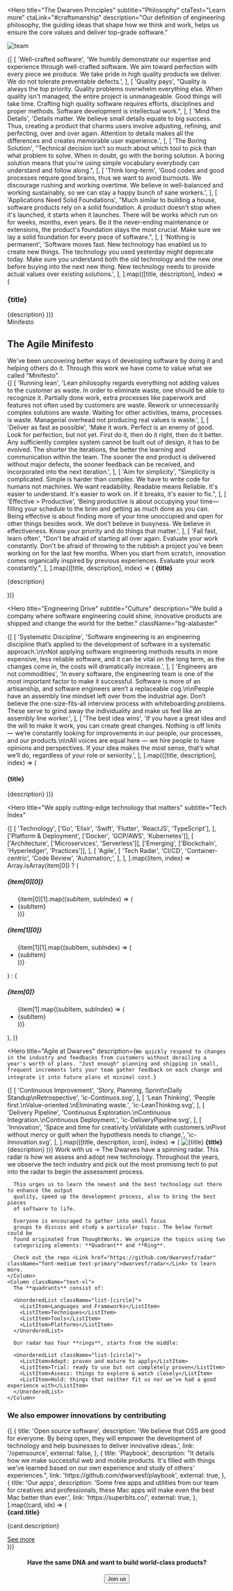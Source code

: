 <Hero
  title="The Dwarven Principles"
  subtitle="Philosophy"
  ctaText="Learn more"
  ctaLink="#craftsmanship"
  description="Our definition of engineering philosophy, the guiding ideas that shape how we think and work, helps us ensure the core values and deliver top-grade software."
>
  <Image
    src="/images/manifesto/team.webp"
    alt="team"
    containerClassName="mt-32"
  />
</Hero>

<Hero title="Craftsmanship">
  <Stack className="gap-20 mt-24">
    {[
      [
        'Well-crafted software',
        'We humbly demonstrate our expertise and experience through well-crafted software. We aim toward perfection with every piece we produce. We take pride in high quality products we deliver. We do not tolerate preventable defects.',
      ],
      [
        'Quality pays',
        "Quality is always the top priority. Quality problems overwhelm everything else. When quality isn't managed, the entire project is unmanageable. Good things will take time. Crafting high quality software requires efforts, disciplines and proper methods. Software development is intellectual work.",
      ],
      [
        'Mind the Details',
        'Details matter. We believe small details equate to big success. Thus, creating a product that charms users involve adjusting, refining, and perfecting, over and over again. Attention to details makes all the differences and creates memorable user experience.',
      ],
      [
        'The Boring Solution',
        "Technical decision isn’t so much about which tool to pick than what problem to solve. When in doubt, go with the boring solution. A boring solution means that you're using simple vocabulary everybody can understand and follow along.",
      ],
      [
        'Think long-term',
        'Good codes and good processes require good brains, thus we want to avoid burnouts. We discourage rushing and working overtime. We believe in well-balanced and working sustainably, so we can stay a happy bunch of sane workers.',
      ],
      [
        'Applications Need Solid Foundations',
        "Much similar to building a house, software products rely on a solid foundation. A product doesn't stop when it's launched, it starts when it launches. There will be works which run on for weeks, months, even years. Be it the never-ending maintenance or extensions, the product's foundation stays the most crucial. Make sure we lay a solid foundation for every piece of software.",
      ],
      [
        'Nothing is permanent',
        'Software moves fast. New technology has enabled us to create new things. The technology you used yesterday might deprecate today. Make sure you understand both the old technology and the new one before buying into the next new thing. New technology needs to provide actual values over existing solutions.',
      ],
    ].map(([title, description], index) => (
      <Flex key={index} className="flex-col md:flex-row gap-4">
        <H3 className="col w-full md:w-5/12 lg:w-1/3 mb-6 md:mb-0">{title}</H3>
        <Paragraph className="col w-full md:w-7/12 text-xl leading-loose">
          {description}
        </Paragraph>
      </Flex>
    ))}
  </Stack>
</Hero>

<Section className="bg-alabaster">
  <Flex className="mt-24 flex-col sm:flex-row flex-wrap sm:flex-nowrap">
    <div className="col w-full md:w-5/12 lg:w-1/3 mb-16 md:mb-0">
      <Paragraph className="text-muted-foreground text-md mb-4 font-bold uppercase">
        Minifesto
      </Paragraph>
      <H1 className="text-foreground mb-6 leading-tight whitespace-pre-line">
        The Agile Minifesto
      </H1>
      <Paragraph className="text-foreground mb-8 text-xl whitespace-pre-line">
        We've been uncovering better ways of developing software by doing it and
        helping others do it. Through this work we have come to value what we
        called "Minifesto".
      </Paragraph>
    </div>
    <Stack className="col w-full md:w-7/12">
      <Stack className="gap-12">
        {[
          [
            'Running lean',
            'Lean philosophy regards everything not adding values to the customer as waste. In order to eliminate waste, one should be able to recognize it. Partially done work, extra processes like paperwork and features not often used by customers are waste. Rework or unnecessarily complex solutions are waste. Waiting for other activities, teams, processes is waste. Managerial overhead not producing real values is waste.',
          ],
          [
            'Deliver as fast as possible',
            'Make it work. Perfect is an enemy of good. Look for perfection, but not yet. First do it, then do it right, then do it better. Any sufficiently complex system cannot be built out of design, it has to be evolved. The shorter the iterations, the better the learning and communication within the team. The sooner the end product is delivered without major defects, the sooner feedback can be received, and incorporated into the next iteration.',
          ],
          [
            'Aim for simplicity',
            "Simplicity is complicated. Simple is harder than complex. We have to write code for humans not machines. We want readability. Readable means Reliable. It's easier to understand. It's easier to work on. If it breaks, it's easier to fix.",
          ],
          [
            'Effective > Productive',
            'Being productive is about occupying your time—filling your schedule to the brim and getting as much done as you can. Being effective is about finding more of your time unoccupied and open for other things besides work. We don’t believe in busyness. We believe in effectiveness. Know your priority and do things that matter.',
          ],
          [
            'Fail fast, learn often',
            "Don't be afraid of starting all over again. Evaluate your work constantly. Don't be afraid of throwing to the rubbish a project you've been working on for the last few months. When you start from scratch, innovation comes organically inspired by previous experiences. Evaluate your work constantly.",
          ],
        ].map(([title, description], index) => (
          <Flex key={index} className="flex-col gap-0">
            <strong className="block font-semibold text-2xl mb-4 text-primary">
              {title}
            </strong>
            <p className="text-lg leading-loose">{description}</p>
          </Flex>
        ))}
      </Stack>
    </Stack>
  </Flex>
</Section>

<Hero
  title="Engineering Drive"
  subtitle="Culture"
  description="We build a company where software engineering could shine, innovative
  products are shipped and change the world for the better."
  className="bg-alabaster"
>
  <HStack className="flex-wrap mt-20 gap-10">
    {[
      [
        'Systematic Discipline',
        'Software engineering is an engineering discipline that’s applied to the development of software in a systematic approach.\n\nNot applying software engineering methods results in more expensive, less reliable software, and it can be vital on the long term, as the changes come in, the costs will dramatically increase.',
      ],
      [
        'Engineers are not commodities',
        'In every software, the engineering team is one of the most important factor to make it successful. Software is more of an artisanship, and software engineers aren’t a replaceable cog.\n\nPeople have an assembly line mindset left over from the industrial age. Don’t believe the one-size-fits-all interview process with whiteboarding problems. These serve to grind away the individuality and make us feel like an assembly line worker.',
      ],
      [
        'The best idea wins',
        'If you have a great idea and the will to make it work, you can create great changes. Nothing is off limits — we’re constantly looking for improvements in our people, our processes, and our products.\n\nAll voices are equal here — we hire people to have opinions and perspectives. If your idea makes the most sense, that’s what we’ll do, regardless of your role or seniority.',
      ],
    ].map(([title, description], index) => (
      <Flex
        key={index}
        className="flex-col w-full min-w-[340px] md:w-1/2 lg:w-1/3 bg-[#e7e7e7] p-10 text-[#4b4b5b]"
      >
        <H4>{title}</H4>
        <Paragraph className="whitespace-pre-line">{description}</Paragraph>
      </Flex>
    ))}
  </HStack>
</Hero>

<Hero
  title="We apply cutting-edge technology
  that matters"
  subtitle="Tech Index"
>
  <Container className="grid grid-cols-2 md:grid-cols-4 gap-8 w-full max-w-none">
    {[
      [
        'Technology',
        ['Go', 'Elixir', 'Swift', 'Flutter', 'ReactJS', 'TypeScript'],
      ],
      ['Platform & Deployment', ['Docker', 'GCP/AWS', 'Kubernetes']],
      [
        ['Architecture', ['Microservices', 'Serverless']],
        ['Emerging', ['Blockchain', 'Hyperledger', 'Practices']],
      ],
      [
        'Agile',
        [
          'Tech Radar',
          'CI/CD',
          'Container-centric',
          'Code Review',
          'Automation;',
        ],
      ],
    ].map((item, index) =>
      Array.isArray(item[0]) ? (
        <Column key={index} className="flex-col gap-4 mb-12">
          <H5>{item[0][0]}</H5>
          <ul className="list-none">
            {item[0][1].map((subItem, subIndex) => (
              <li key={subIndex} className="text-lg leading-loose">
                {subItem}
              </li>
            ))}
          </ul>
          <H5>{item[1][0]}</H5>
          <ul className="list-none">
            {item[1][1].map((subItem, subIndex) => (
              <li key={subIndex} className="text-lg leading-loose">
                {subItem}
              </li>
            ))}
          </ul>
        </Column>
      ) : (
        <Column key={index} className="flex-col gap-4 mb-12">
          <H5>{item[0]}</H5>
          <ul className="list-none">
            {item[1].map((subItem, subIndex) => (
              <li key={subIndex} className="text-lg leading-loose">
                {subItem}
              </li>
            ))}
          </ul>
        </Column>
      ),
    )}
  </Container>
</Hero>

<Hero
  title="Agile at Dwarves"
  description={`We quickly respond to changes in the industry and feedbacks from customers without derailing a year's worth of plans. "Just enough" planning and shipping in small, frequent increments lets your team gather feedback on each change and integrate it into future plans at minimal cost.`}
>
  <Container className="md:flex max-w-none gap-1 pt-8 pb-16">
    {[
      [
        'Continuous Improvement',
        'Story, Planning, Sprint\nDaily Standup\nRetrospective',
        'ic-Continuos.svg',
      ],
      [
        'Lean Thinking',
        'People first.\nValue-oriented.\nEliminating waste.',
        'ic-LeanThinking.svg',
      ],
      [
        'Delivery Pipeline',
        'Continuous Exploration.\nContinuous Integration.\nContinuous Deployment.',
        'ic-DeliveryPipeline.svg',
      ],
      [
        'Innovation',
        'Space and time for creativity.\nValidate with customers.\nPivot without mercy or guilt when the hypothesis needs to change.',
        'ic-Innovation.svg',
      ],
    ].map(([title, description, icon], index) => (
      <Flex
        key={index}
        className="md:w-1/4 bg-alabaster px-12 py-10 border border-solid border-white flex-col items-center gap-0"
      >
        <Image src={`./svg/${icon}`} alt={title} className="mb-4 h-12" />
        <strong className="text-center mb-4 block text-xl font-semibold leading-tight">
          {title}
        </strong>
        <Paragraph className="text-center text-md whitespace-pre-line leading-loose">
          {description}
        </Paragraph>
      </Flex>
    ))}
  </Container>
  <Link href="/contact" className="text-xl font-medium text-primary">
    Work with us →
  </Link>
</Hero>

<Hero title="Tech Radar">
  <Flex className="flex-row flex flex-wrap xl:flex-nowrap justify-between gap-4">
    <Column className="text-xl mb-4 xl:mb-0 max-w-[35em] leading-loose">
      The Dwarves have a <Link href="/radar" className="font-medium text-primary">spinning radar</Link>. This radar is how we assess and adopt new technology. Throughout the years, we observe the tech industry and pick out the most promising tech to put into the radar to begin the assessment process.

      This urges us to learn the newest and the best technology out there to enhance the output
      quality, speed up the development process, also to bring the best pieces
      of software to life.

      Everyone is encouraged to gather into small focus
      groups to discuss and study a particular topic. The below format could be
      found originated from ThoughtWorks. We organize the topics using two
      categorizing elements: **Quadrant** and **Ring**.

      Check out the repo <Link href="https://github.com/dwarvesf/radar" className="font-medium text-primary">dwarvesf/radar</Link> to learn more.
    </Column>
    <Column className="text-xl">
      The **quadrants** consist of:

      <UnorderedList className="list-[circle]">
        <ListItem>Languages and Frameworks</ListItem>
        <ListItem>Techniques</ListItem>
        <ListItem>Tools</ListItem>
        <ListItem>Platforms</ListItem>
      </UnorderedList>

      Our radar has four **rings**, starts from the middle:

      <UnorderedList className="list-[circle]">
        <ListItem>Adopt: proven and mature to apply</ListItem>
        <ListItem>Trial: ready to use but not completely proven</ListItem>
        <ListItem>Assess: things to explore & watch closely</ListItem>
        <ListItem>Hold: things that neither fit us nor we’ve had a good experience with</ListItem>
      </UnorderedList>
    </Column>

  </Flex>
</Hero>

<Section className="bg-[#1e1e1e] text-white py-30 mt-20">
  <Container className="max-w-none">
    <h3 className="block text-center text-3xl font-semibold mb-20">
      We also empower innovations by contributing
    </h3>
    <Flex className="flex-row flex flex-wrap gap-8 lg:flex-nowrap">
      {[
        {
          title: 'Open source software',
          description:
            'We believe that OSS are good for everyone. By being open, they will empower the development of technology and help businesses to deliver innovative ideas.',
          link: '/opensource',
          external: false,
        },
        {
          title: 'Playbook',
          description:
            "It details how we make successful web and mobile products. It's filled with things we've learned based on our own experience and study of others' experiences.",
          link: 'https://github.com/dwarvesf/playbook',
          external: true,
        },
        {
          title: 'Our apps',
          description:
            'Some free apps and utilities from our team for creatives and professionals, these Mac apps will make even the best Mac better than ever.',
          link: 'https://superbits.co/',
          external: true,
        },
      ].map((card, idx) => (
        <Flex
          key={idx}
          className="gap-2 w-full md:w-1/2 lg:w-1/3 mb-10 lg:mb-0"
        >
          <div className="flex flex-col justify-between text-center px-16 py-8 md:px-10 h-full bg-[hsla(0,0%,95.3%,.05)] border border-[#474b59]">
            <div>
              <strong className="block w-full uppercase text-base font-semibold mb-4">
                {card.title}
              </strong>
              <p className="text-base opacity-75">{card.description}</p>
            </div>
            <div className="mt-8 w-full text-center">
              <a
                href={card.link}
                className="inline-block text-primary text-xl font-medium"
                {...(card.external
                  ? { target: '_blank', rel: 'noopener noreferrer' }
                  : {})}
              >
                <span>See more</span>
              </a>
            </div>
          </div>
        </Flex>
      ))}
    </Flex>
  </Container>
</Section>

<Section className="bg-alabaster">
  <Center className="max-w-none flex-col gap-4 py-8">
    <H4 className="text-center whitespace-pre-line">
      Have the same DNA and want to build world-class products?
    </H4>
    <Button
      href="https://dwarves.careers"
      variant="primary"
      className="mx-auto"
      target="_blank"
      rel="noopener noreferrer"
    >
      Join us
    </Button>
  </Center>
</Section>
